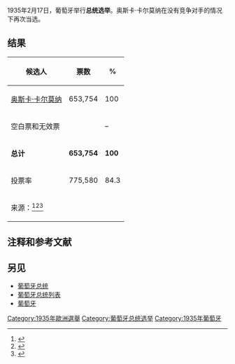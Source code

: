 {{Infobox election
| election_name = 1935年葡萄牙总统选举
| country = 葡萄牙
| type = presidential
| ongoing = no
| previous_election = [[1928年葡萄牙总统选举|1928年葡萄牙总统选举]]
| previous_year = [[1928年葡萄牙总统选举|1928]]
| next_election = [[1942年葡萄牙总统选举|1942年葡萄牙总统选举]]
| next_year = [[1942年葡萄牙总统选举|1942]]
| election_date = 1935年2月17日
| turnout = 84.3% {{increase}} 14.3 [[Percentage_point|pp]]
| image1 = [[File:Carmona.jpg|129px]]
| candidate1 = '''[[安东尼奥·奥斯卡·德·弗拉戈索·卡尔莫纳|安东尼奥·奥斯卡·德·弗拉戈索·卡尔莫纳]]'''
| party1 = [[国民联盟_(葡萄牙)|国民联盟]]
| popular_vote1 ='''653,754'''
| percentage1 = '''100%'''
| title = 总统
| before_election = [[安东尼奥·奥斯卡·德·弗拉戈索·卡尔莫纳|安东尼奥·奥斯卡·德·弗拉戈索·卡尔莫纳]]
| before_party = 国民联盟
| after_election = [[安东尼奥·奥斯卡·德·弗拉戈索·卡尔莫纳|安东尼奥·奥斯卡·德·弗拉戈索·卡尔莫纳]]
| after_party = 国民联盟
}}

1935年2月17日，葡萄牙举行'''总统选举'''。奥斯卡·卡尔莫纳在没有竞争对手的情况下再次当选。

==结果==
{| class=wikitable style=text-align:right
!候选人
!票数
!%
|-
|align=left|[[奥斯卡·卡尔莫纳|奥斯卡·卡尔莫纳]]||653,754||100
|-
|align=left|空白票和无效票|| ||–
|-
|align=left|'''总计'''||'''653,754'''||'''100'''
|-
|align=left|投票率||775,580||84.3
|-
|align=left colspan=4|来源：<ref>{{cite web|url= http://www.iscsp.utl.pt/~cepp/eleicoes_portuguesas/1935_pr.htm|title= Eleição presidencial de 1935|accessdate= 8 September 2014|language= pt|archive-url= https://web.archive.org/web/20050111073500/http://www.iscsp.utl.pt/~cepp/eleicoes_portuguesas/1935_pr.htm|archive-date= 2005-01-11|dead-url= yes}}</ref><ref>{{cite web|url= http://www.iscsp.utl.pt/~cepp/eleicoes_em_portugal.htm|title= Eleições Gerais Portuguesas desde 1820|accessdate= 8 September 2014|language= pt|archive-url= https://web.archive.org/web/20050105172845/http://www.iscsp.utl.pt/~cepp/eleicoes_em_portugal.htm|archive-date= 2005-01-05|df= |dead-url= yes}}</ref><ref>{{cite web|url= https://www.researchgate.net/publication/264550460_Elections_in_Portugal|title= Elections in Portugal|accessdate= 5 August 2020|language= en|archive-date= 2020-08-20|url-status= |archive-url= https://web.archive.org/web/20200820200126/https://www.researchgate.net/publication/264550460_Elections_in_Portugal|dead-url= no}}</ref>
|}

==注释和参考文献==
{{reflist}}

==另见==
* [[葡萄牙总统|葡萄牙总统]]
* [[葡萄牙总统列表|葡萄牙总统列表]]
* [[葡萄牙|葡萄牙]]

{{葡萄牙選舉}}
[[Category:1935年歐洲選舉|Category:1935年歐洲選舉]]
[[Category:葡萄牙总统选举|Category:葡萄牙总统选举]]
[[Category:1935年葡萄牙|Category:1935年葡萄牙]]